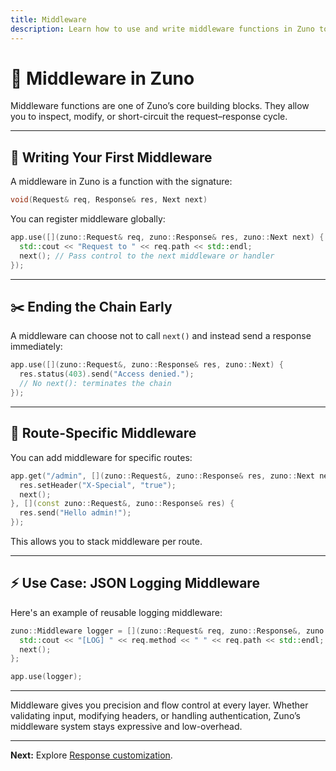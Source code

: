 ```yaml
---
title: Middleware
description: Learn how to use and write middleware functions in Zuno to transform requests and responses.
---
```


# 🧩 Middleware in Zuno

Middleware functions are one of Zuno’s core building blocks. They allow you to inspect, modify, or short-circuit the request–response cycle.

---

## 🔁 Writing Your First Middleware

A middleware in Zuno is a function with the signature:

```cpp
void(Request& req, Response& res, Next next)
```

You can register middleware globally:

```cpp
app.use([](zuno::Request& req, zuno::Response& res, zuno::Next next) {
  std::cout << "Request to " << req.path << std::endl;
  next(); // Pass control to the next middleware or handler
});
```

---

## ✂️ Ending the Chain Early

A middleware can choose not to call `next()` and instead send a response immediately:

```cpp
app.use([](zuno::Request&, zuno::Response& res, zuno::Next) {
  res.status(403).send("Access denied.");
  // No next(): terminates the chain
});
```

---

## 🎯 Route-Specific Middleware

You can add middleware for specific routes:

```cpp
app.get("/admin", [](zuno::Request&, zuno::Response& res, zuno::Next next) {
  res.setHeader("X-Special", "true");
  next();
}, [](const zuno::Request&, zuno::Response& res) {
  res.send("Hello admin!");
});
```

This allows you to stack middleware per route.

---

## ⚡ Use Case: JSON Logging Middleware

Here's an example of reusable logging middleware:

```cpp
zuno::Middleware logger = [](zuno::Request& req, zuno::Response&, zuno::Next next) {
  std::cout << "[LOG] " << req.method << " " << req.path << std::endl;
  next();
};

app.use(logger);
```

---

Middleware gives you precision and flow control at every layer. Whether validating input, modifying headers, or handling authentication, Zuno’s middleware system stays expressive and low-overhead.

---

**Next:** Explore [Response customization](/docs/response).
